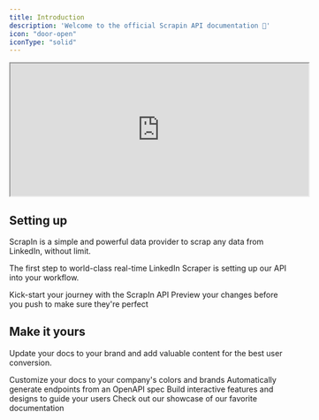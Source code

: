 ```yaml
---
title: Introduction
description: 'Welcome to the official Scrapin API documentation 👋'
icon: "door-open"
iconType: "solid"
---
```


<iframe width="540" height="240" src="https://www.youtube.com/embed/mDqzBMLvClg"> </iframe>

## Setting up

ScrapIn is a simple and powerful data provider to scrap any data from LinkedIn, without limit.

The first step to world-class real-time LinkedIn Scraper is setting up our API into your workflow.

<CardGroup cols={2}>
  <Card
    title="Your API Key"
    icon="key"
    color="#ca8b04"
    href="https://visum.mintlify.app/api-key"
  >
    Kick-start your journey with the ScrapIn API
  </Card>
  <Card
    title="Preview Changes"
    icon="image"
    href="https://mintlify.com/docs/development"
  >
    Preview your changes before you push to make sure they're perfect
  </Card>
</CardGroup>

## Make it yours

Update your docs to your brand and add valuable content for the best user conversion.

<CardGroup cols={2}>
  <Card
    title="Customize Style"
    icon="palette"
    href="https://mintlify.com/docs/settings/global"
  >
    Customize your docs to your company's colors and brands
  </Card>
  <Card
    title="Reference APIs"
    icon="code"
    href="https://mintlify.com/docs/api-playground/openapi"
  >
    Automatically generate endpoints from an OpenAPI spec
  </Card>
  <Card
    title="Add Components"
    icon="screwdriver-wrench"
    href="https://mintlify.com/docs/components/accordion"
  >
    Build interactive features and designs to guide your users
  </Card>
  <Card
    title="Get Inspiration"
    icon="stars"
    href="https://mintlify.com/showcase"
  >
    Check out our showcase of our favorite documentation
  </Card>
</CardGroup>
